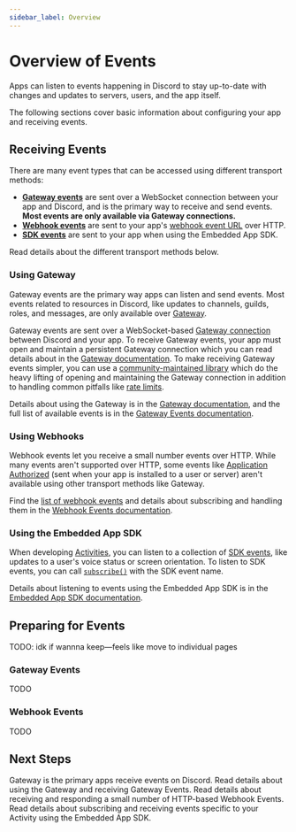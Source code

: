 ```yaml
---
sidebar_label: Overview
---
```


# Overview of Events

Apps can listen to events happening in Discord to stay up-to-date with changes and updates to servers, users, and the app itself.


The following sections cover basic information about configuring your app and receiving events.

## Receiving Events

There are many event types that can be accessed using different transport methods:
- **[Gateway events](#TODO)** are sent over a WebSocket connection between your app and Discord, and is the primary way to receive and send events. **Most events are only available via Gateway connections.**
- **[Webhook events](#TODO)** are sent to your app's [webhook event URL](#TODO) over HTTP.
- **[SDK events](#TODO)** are sent to your app when using the Embedded App SDK.

Read details about the different transport methods below.

### Using Gateway

Gateway events are the primary way apps can listen and send events. Most events related to resources in Discord, like updates to channels, guilds, roles, and messages, are only available over [Gateway](#DOCS_EVENTS_GATEWAY).

Gateway events are sent over a WebSocket-based [Gateway connection](#DOCS_EVENTS_GATEWAY/connections) between Discord and your app. To receive Gateway events, your app must open and maintain a persistent Gateway connection which you can read details about in the [Gateway documentation](#DOCS_EVENTS_GATEWAY/connections). To make receiving Gateway events simpler, you can use a [community-maintained library](#DOCS_DEVELOPER_TOOLS_COMMUNITY_RESOURCES/libraries) which do the heavy lifting of opening and maintaining the Gateway connection in addition to handling common pitfalls like [rate limits](#DOCS_EVENTS_GATEWAY/rate-limiting).

Details about using the Gateway is in the [Gateway documentation](#DOCS_EVENTS_GATEWAY), and the full list of available events is in the [Gateway Events documentation](#DOCS_EVENTS_GATEWAY_EVENTS).

### Using Webhooks

Webhook events let you receive a small number events over HTTP. While many events aren't supported over HTTP, some events like [Application Authorized](#DOCS_EVENTS_WEBHOOK_EVENTS/application-authorized) (sent when your app is installed to a user or server) aren't available using other transport methods like Gateway.

Find the [list of webhook events](#DOCS_EVENTS_WEBHOOK_EVENTS/event-types) and details about subscribing and handling them in the [Webhook Events documentation](#DOCS_EVENTS_WEBHOOK_EVENTS).


### Using the Embedded App SDK

When developing [Activities](#DOCS_ACTIVITIES_OVERVIEW), you can listen to a collection of [SDK events](#DOCS_DEVELOPER_TOOLS_EMBEDDED_APP_SDK/sdk-events), like updates to a user's voice status or screen orientation. To listen to SDK events, you can call [`subscribe()`](#DOCS_DEVELOPER_TOOLS_EMBEDDED_APP_SDK/subscribe) with the SDK event name.

Details about listening to events using the Embedded App SDK is in the [Embedded App SDK documentation](#DOCS_DEVELOPER_TOOLS_EMBEDDED_APP_SDK).

## Preparing for Events

TODO: idk if wannna keep—feels like move to individual pages

### Gateway Events

TODO

### Webhook Events

TODO


## Next Steps

<Container>
  <Card title="Gateway Events" link="#DOCS_EVENTS_GATEWAY">
    Gateway is the primary apps receive events on Discord. Read details about using the Gateway and receiving Gateway Events.
  </Card>
  <Card title="Webhook Events" link="#DOCS_EVENTS_WEBHOOK_EVENTS">
    Read details about receiving and responding a small number of HTTP-based Webhook Events.
  </Card>
  <Card title="Embedded App SDK Events" link="#DOCS_DEVELOPER_TOOLS_EMBEDDED_APP_SDK/sdk-events">
    Read details about subscribing and receiving events specific to your Activity using the Embedded App SDK.
  </Card>
</Container>


